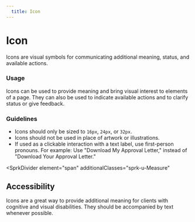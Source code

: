 ```yaml
---
  title: Icon
---
```


# Icon

Icons are visual symbols for communicating additional
meaning, status, and available actions.

<ComponentPreview
  allowScrolling
  componentName="icons--gallery"
  maxWidth="100%"
  maxHeight="1000px"
  hasReact
  hasAngular
  hasHTML
  titleAttr="Icon Example"
/>

### Usage

Icons can be used to provide meaning and bring visual
interest to elements of a page. They can also be used to
indicate available actions and to clarify status or
give feedback.

### Guidelines

- Icons should only be sized to `16px`, `24px`, or `32px`.
- Icons should not be used in place of artwork or illustrations.
- If used as a clickable interaction with a text label,
use first-person pronouns. For example: Use "Download My
Approval Letter," instead of "Download Your Approval Letter."

<SprkDivider
 element="span"
 additionalClasses="sprk-u-Measure"
></SprkDivider>

## Accessibility

Icons are a great way to provide additional meaning for clients
with cognitive and visual disabilities. They should be
accompanied by text whenever possible.
